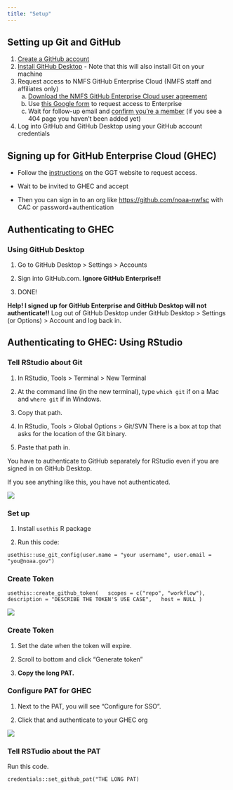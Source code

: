 ```yaml
---
title: "Setup"
---
```


## Setting up Git and GitHub

1.  [Create a GitHub account](https://nmfs-opensci.github.io/GitHub-Guide/#create-a-github-user-account)
2.  [Install GitHub Desktop](https://desktop.github.com/download/) - Note that this will also install Git on your machine
3.  Request access to NMFS GitHub Enterprise Cloud (NMFS staff and affiliates only)
    a.  [Download the NMFS GitHub Enterprise Cloud user agreement](https://drive.google.com/file/d/1yP0mLpD5d5rsgNv5-_Z6OWpwhLROjxMg/view)
    b.  Use [this Google form](https://docs.google.com/forms/d/e/1FAIpQLScvWB-gTtQKlFPdyt3Y_H_oya9EW6Nj-56jsWJsxVdT8RJwHw/viewform) to request access to Enterprise
    c.  Wait for follow-up email and [confirm you're a member](https://github.com/enterprises/noaa-nmfs) (if you see a 404 page you haven't been added yet)
4.  Log into GitHub and GitHub Desktop using your GitHub account credentials

## Signing up for GitHub Enterprise Cloud (GHEC)

-   Follow the [instructions](https://sites.google.com/noaa.gov/nmfs-st-github-governance-team/github-users?pli=1) on the GGT website to request access.

-   Wait to be invited to GHEC and accept

-   Then you can sign in to an org like <https://github.com/noaa-nwfsc> with CAC or password+authentication

## Authenticating to GHEC

### Using GitHub Desktop

1.  Go to GitHub Desktop \> Settings \> Accounts

2.  Sign into GitHub.com. **Ignore GitHub Enterprise!!**

3.  DONE!

**Help! I signed up for GitHub Enterprise and GitHub Desktop will not authenticate!!** Log out of GitHub Desktop under GitHub Desktop \> Settings (or Options) \> Account and log back in.

## Authenticating to GHEC: Using RStudio

### Tell RStudio about Git

1.  In RStudio, Tools \> Terminal \> New Terminal

2.  At the command line (in the new terminal), type `which git` if on a Mac and `where git` if in Windows.

3.  Copy that path.

4.  In RStudio, Tools \> Global Options \> Git/SVN There is a box at top that asks for the location of the Git binary.

5.  Paste that path in.

You have to authenticate to GitHub separately for RStudio even if you are signed in on GitHub Desktop.

If you see anything like this, you have not authenticated.

![](images/no_token_error.png)

### Set up

1.  Install `usethis` R package

2.  Run this code:

```         
usethis::use_git_config(user.name = "your username", user.email = "you@noaa.gov")
```

### Create Token

```         
usethis::create_github_token(   scopes = c("repo", "workflow"),   description = "DESCRIBE THE TOKEN'S USE CASE",   host = NULL )
```

![](images/new_token.png)

### Create Token

1.  Set the date when the token will expire.

2.  Scroll to bottom and click "Generate token"

3.  **Copy the long PAT.**

### Configure PAT for GHEC

1.  Next to the PAT, you will see "Configure for SSO".

2.  Click that and authenticate to your GHEC org

![](images/configure_sso_token.png)

### Tell RSTudio about the PAT

Run this code.

```         
credentials::set_github_pat("THE LONG PAT)
```